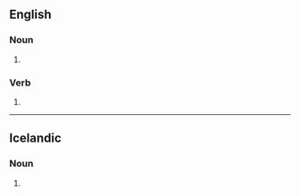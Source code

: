 ==English==

===Noun===
{{head|en|noun plural form}}

# {{plural of|toll|lang=en}}

===Verb===
{{head|en|verb form}}

# {{en-third-person singular of|toll}}

----

==Icelandic==

===Noun===
{{is-noun form}}

# {{is-inflection of|tollur|indef|gen|s}}